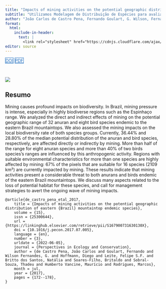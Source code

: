 ```yaml
---
title: "Impacts of mining activities on the potential geographic distribution of eastern Brazil mountaintop endemic species"
subtitle: "Utilizamos Modelagem de Distribuição de Espécies para avaliar como as cavas de mineração podem impactar a diversidade de espécies de anfíbios e aves endêmicas da Serra do Espinhaço em Minas Gerais"
author: "João Carlos de Castro Pena, Fernando Goulart, G. Wilson, Fernandes de Diego Hoffmann, Felipe S. F. Leite, Natália Britto dos Santos, Britaldo Soares-Filho, Thadeu Sobral-Souza, Maurício Humberto Vancine, Marcos Rodrigues"
format:
  html:
    include-in-header: 
      text: |
        <link rel="stylesheet" href="https://cdnjs.cloudflare.com/ajax/libs/font-awesome/6.5.0/css/all.min.css">
editor: source
---
```


<div class="mt-4 d-flex flex-row flex-wrap gap-1 justify-content-left justify-content-sm-start" role="group" aria-label="Links">
  <a href="https://doi.org/10.1016/j.pecon.2017.07.005" class="btn btn-custom text-capitalize" target="_blank"><i class="ai ai-doi me-1"></i>DOI</a>
  <a href="/publication/2017-pena-etal.pdf" class="btn btn-custom text-capitalize" target="_blank"><i class="bi bi-file-earmark-pdf me-1"></i>PDF</a>
</div>

<style>
  .btn-custom {
    background-color: white;
    border: 1px solid #1c6cbe; /* Borda azul */
    color: #1c6cbe; /* Texto azul */
    transition: background-color 0.3s, color 0.3s;
  }
  .btn-custom:hover {
    background-color: #1c6cbe; /* Cor de fundo azul ao passar o mouse */
    color: white; /* Texto branco */
  }
</style>

<br> 

![](featured.png)

## Resumo

Mining causes profound impacts on biodiversity. In Brazil, mining pressure is intense, especially in highly biodiverse regions such as the Espinhaço range. We analyzed the direct and indirect effects of mining on the potential geographic range of 32 anuran and eight bird species endemic to the eastern Brazil mountaintops. We also assessed the mining impacts on the local biodiversity rate of both species groups. Currently, 36.44% and 28.80% of the median potential distribution of the anuran and bird species, respectively, are affected directly or indirectly by mining. More than half of the range for eight anuran species and more than 40% of two birds species's ranges are influenced by this anthropogenic activity. Regions with suitable environmental characteristics for more than one species are highly affected by mining: 67% of the pixels that are suitable for 16 species (2109 km²) are currently impacted by mining. These results indicate that mining activities present a considerable threat to both anurans and birds endemic of the eastern Brazil mountaintops. We discuss many aspects related to the loss of potential habitat for these species, and call for management strategies to avert the ongoing wave of mining impacts.

```         
@article{de_castro_pena_etal_2017,
    title = {Impacts of mining activities on the potential geographic distribution of eastern {Brazil} mountaintop endemic species},
    volume = {15},
    issn = {25300644},
    url = {https://linkinghub.elsevier.com/retrieve/pii/S167900731630130X},
    doi = {10.1016/j.pecon.2017.07.005},
    language = {en},
    number = {3},
    urldate = {2022-06-05},
    journal = {Perspectives in Ecology and Conservation},
    author = {de Castro Pena, João Carlos and Goulart, Fernando and Wilson Fernandes, G. and Hoffmann, Diego and Leite, Felipe S.F. and Britto dos Santos, Natália and Soares-Filho, Britaldo and Sobral-Souza, Thadeu and Humberto Vancine, Maurício and Rodrigues, Marcos},
    month = jul,
    year = {2017},
    pages = {172--178},
}
```
